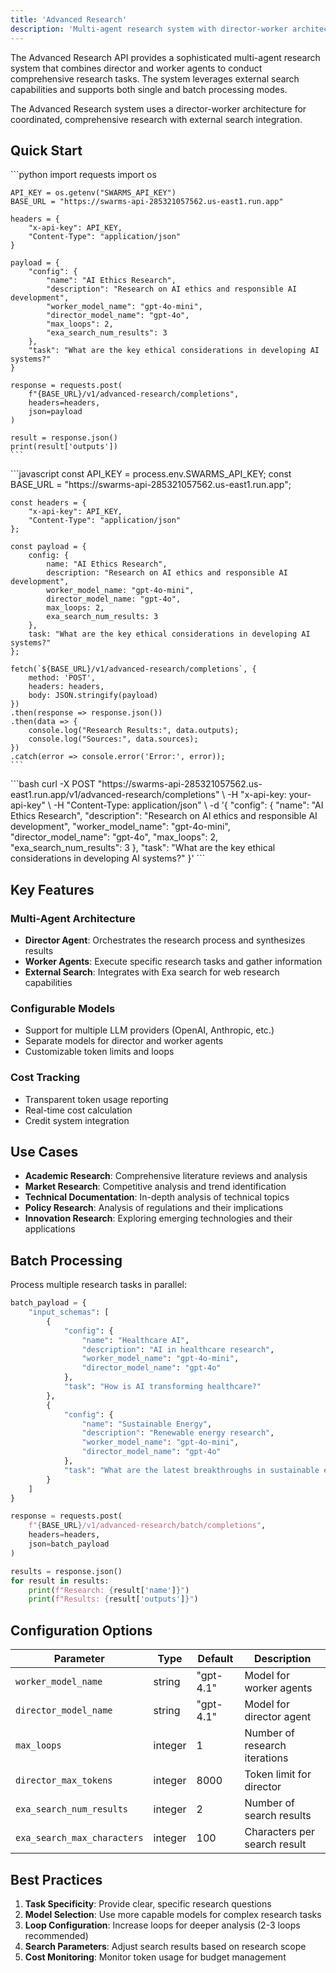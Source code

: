 ```yaml
---
title: 'Advanced Research'
description: 'Multi-agent research system with director-worker architecture and external search'
---
```




The Advanced Research API provides a sophisticated multi-agent research system that combines director and worker agents to conduct comprehensive research tasks. The system leverages external search capabilities and supports both single and batch processing modes.

<Info>
The Advanced Research system uses a director-worker architecture for coordinated, comprehensive research with external search integration.
</Info>

## Quick Start

<Tabs>
  <Tab title="Python">
    ```python
    import requests
    import os

    API_KEY = os.getenv("SWARMS_API_KEY")
    BASE_URL = "https://swarms-api-285321057562.us-east1.run.app"

    headers = {
        "x-api-key": API_KEY,
        "Content-Type": "application/json"
    }

    payload = {
        "config": {
            "name": "AI Ethics Research",
            "description": "Research on AI ethics and responsible AI development",
            "worker_model_name": "gpt-4o-mini",
            "director_model_name": "gpt-4o",
            "max_loops": 2,
            "exa_search_num_results": 3
        },
        "task": "What are the key ethical considerations in developing AI systems?"
    }

    response = requests.post(
        f"{BASE_URL}/v1/advanced-research/completions",
        headers=headers,
        json=payload
    )

    result = response.json()
    print(result['outputs'])
    ```
  </Tab>
  <Tab title="JavaScript">
    ```javascript
    const API_KEY = process.env.SWARMS_API_KEY;
    const BASE_URL = "https://swarms-api-285321057562.us-east1.run.app";

    const headers = {
        "x-api-key": API_KEY,
        "Content-Type": "application/json"
    };

    const payload = {
        config: {
            name: "AI Ethics Research",
            description: "Research on AI ethics and responsible AI development",
            worker_model_name: "gpt-4o-mini",
            director_model_name: "gpt-4o",
            max_loops: 2,
            exa_search_num_results: 3
        },
        task: "What are the key ethical considerations in developing AI systems?"
    };

    fetch(`${BASE_URL}/v1/advanced-research/completions`, {
        method: 'POST',
        headers: headers,
        body: JSON.stringify(payload)
    })
    .then(response => response.json())
    .then(data => {
        console.log("Research Results:", data.outputs);
        console.log("Sources:", data.sources);
    })
    .catch(error => console.error('Error:', error));
    ```
  </Tab>
  <Tab title="cURL">
    ```bash
    curl -X POST "https://swarms-api-285321057562.us-east1.run.app/v1/advanced-research/completions" \
      -H "x-api-key: your-api-key" \
      -H "Content-Type: application/json" \
      -d '{
        "config": {
          "name": "AI Ethics Research",
          "description": "Research on AI ethics and responsible AI development",
          "worker_model_name": "gpt-4o-mini",
          "director_model_name": "gpt-4o",
          "max_loops": 2,
          "exa_search_num_results": 3
        },
        "task": "What are the key ethical considerations in developing AI systems?"
      }'
    ```
  </Tab>
</Tabs>

## Key Features

### Multi-Agent Architecture
- **Director Agent**: Orchestrates the research process and synthesizes results
- **Worker Agents**: Execute specific research tasks and gather information
- **External Search**: Integrates with Exa search for web research capabilities

### Configurable Models
- Support for multiple LLM providers (OpenAI, Anthropic, etc.)
- Separate models for director and worker agents
- Customizable token limits and loops

### Cost Tracking
- Transparent token usage reporting
- Real-time cost calculation
- Credit system integration

## Use Cases

- **Academic Research**: Comprehensive literature reviews and analysis
- **Market Research**: Competitive analysis and trend identification
- **Technical Documentation**: In-depth analysis of technical topics
- **Policy Research**: Analysis of regulations and their implications
- **Innovation Research**: Exploring emerging technologies and their applications

## Batch Processing

Process multiple research tasks in parallel:

```python
batch_payload = {
    "input_schemas": [
        {
            "config": {
                "name": "Healthcare AI",
                "description": "AI in healthcare research",
                "worker_model_name": "gpt-4o-mini",
                "director_model_name": "gpt-4o"
            },
            "task": "How is AI transforming healthcare?"
        },
        {
            "config": {
                "name": "Sustainable Energy",
                "description": "Renewable energy research",
                "worker_model_name": "gpt-4o-mini",
                "director_model_name": "gpt-4o"
            },
            "task": "What are the latest breakthroughs in sustainable energy?"
        }
    ]
}

response = requests.post(
    f"{BASE_URL}/v1/advanced-research/batch/completions",
    headers=headers,
    json=batch_payload
)

results = response.json()
for result in results:
    print(f"Research: {result['name']}")
    print(f"Results: {result['outputs']}")
```

## Configuration Options

| Parameter | Type | Default | Description |
|-----------|------|---------|-------------|
| `worker_model_name` | string | "gpt-4.1" | Model for worker agents |
| `director_model_name` | string | "gpt-4.1" | Model for director agent |
| `max_loops` | integer | 1 | Number of research iterations |
| `director_max_tokens` | integer | 8000 | Token limit for director |
| `exa_search_num_results` | integer | 2 | Number of search results |
| `exa_search_max_characters` | integer | 100 | Characters per search result |

## Best Practices

1. **Task Specificity**: Provide clear, specific research questions
2. **Model Selection**: Use more capable models for complex research tasks
3. **Loop Configuration**: Increase loops for deeper analysis (2-3 loops recommended)
4. **Search Parameters**: Adjust search results based on research scope
5. **Cost Monitoring**: Monitor token usage for budget management